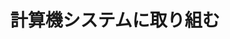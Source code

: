 ﻿---
title: "計算機システムに取り組む"
category: "情報理工学院"
vol: 10
interviewee: "木村 泉 "
url: ""
tags: ["システム","計算"]
pdf: "10-2.pdf"
career: ""
pdfurl: "10-2/10-2.pdf"
preface: ""
---
